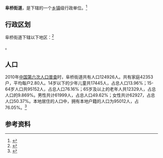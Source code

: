 {{中国乡级行政区|37/08/02/003/000}}

'''阜桥街道'''，是{{PRC admin/fullname|37/08/02/003/000|3}}下辖的一个[[乡镇|乡镇]]级行政单位。<ref>{{PRC admin/ref sgc|{{PRC admin/parent|37/08/02/003/000}}}}</ref>

== 行政区划 ==

阜桥街道下辖以下地区：<ref>{{PRC admin/ref sgc|37/08/02/003/000}}</ref>

{{PRC admin/children|37/08/02/003/000}}。
== 人口 ==

2010年[[中国第六次人口普查|中国第六次人口普查]]时，阜桥街道共有人口124926人。共有家庭42353户，平均每户2.80人。14岁以下的少年儿童共17445人，占总人口13.96%；15-64岁人口共95152人，占总人口76.16%；65岁及以上的老年人共12329人，占总人口的9.869%。男性共计61999人，占总人口49.62%；女性共计62927，占总人口50.37%。本地居住的人口中，拥有本地户籍的人口为95012人，占76.05%。<ref name="人口普查2010">{{cite web| url =http://www.yearbookchina.com/navipage-n2013030152000017.html| title =《中国2010年人口普查分乡、镇、街道资料》| author =中国国务院人口普查办公室、中国国家统计局人口就业统计司等| year =2010| website =统计年鉴分享平台| page =表15 山东省乡、镇、街道人口| format =收费| access-date =2018-07-19| archive-url =https://web.archive.org/web/20180719084356/http://www.yearbookchina.com/navipage-n2013030152000017.html| archive-date =2018-07-19| dead-url =yes}}</ref>

== 参考资料 ==

{{reflist}}

{{行政区划小作品}}
{{PRC admin/navcat|37/08/02/003/000}}